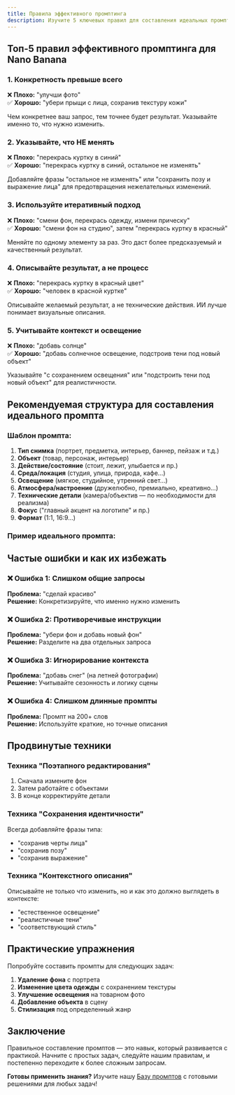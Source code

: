 ```yaml
---
title: Правила эффективного промптинга
description: Изучите 5 ключевых правил для составления идеальных промптов для Nano Banana
---
```



## Топ-5 правил эффективного промптинга для Nano Banana

### 1. Конкретность превыше всего

❌ **Плохо:** "улучши фото"  
✅ **Хорошо:** "убери прыщи с лица, сохранив текстуру кожи"

Чем конкретнее ваш запрос, тем точнее будет результат. Указывайте именно то, что нужно изменить.

<PromptCard 
  prompt="Убери морщины вокруг глаз, сохранив естественную текстуру кожи и возрастные особенности"
  category="Правило 1: Конкретность"
  description="Точное указание области и способа изменения"
/>

### 2. Указывайте, что НЕ менять

❌ **Плохо:** "перекрась куртку в синий"  
✅ **Хорошо:** "перекрась куртку в синий, остальное не изменять"

Добавляйте фразы "остальное не изменять" или "сохранить позу и выражение лица" для предотвращения нежелательных изменений.

<PromptCard 
  prompt="Измени цвет волос на рыжий, сохранив прическу, позу и выражение лица"
  category="Правило 2: Сохранение"
  description="Изменение с сохранением важных деталей"
/>

### 3. Используйте итеративный подход

❌ **Плохо:** "смени фон, перекрась одежду, измени прическу"  
✅ **Хорошо:** "смени фон на студию", затем "перекрась куртку в красный"

Меняйте по одному элементу за раз. Это даст более предсказуемый и качественный результат.

<PromptCard 
  prompt="Смени фон на белый студийный, сохранив освещение и тени от объекта"
  category="Правило 3: Итеративность"
  description="Одно изменение за раз для лучшего контроля"
/>

### 4. Описывайте результат, а не процесс

❌ **Плохо:** "перекрась куртку в красный цвет"  
✅ **Хорошо:** "человек в красной куртке"

Описывайте желаемый результат, а не технические действия. ИИ лучше понимает визуальные описания.

<PromptCard 
  prompt="Женщина в элегантном черном платье, стоящая в студии с мягким освещением"
  category="Правило 4: Результат"
  description="Описание желаемого результата"
/>

### 5. Учитывайте контекст и освещение

❌ **Плохо:** "добавь солнце"  
✅ **Хорошо:** "добавь солнечное освещение, подстроив тени под новый объект"

Указывайте "с сохранением освещения" или "подстроить тени под новый объект" для реалистичности.

<PromptCard 
  prompt="Добавь золотой час освещение, сохранив естественные тени и отражения"
  category="Правило 5: Контекст"
  description="Учет освещения и контекста сцены"
/>

## Рекомендуемая структура для составления идеального промпта

### Шаблон промпта:

1. **Тип снимка** (портрет, предметка, интерьер, баннер, пейзаж и т.д.)
2. **Объект** (товар, персонаж, интерьер)
3. **Действие/состояние** (стоит, лежит, улыбается и пр.)
4. **Среда/локация** (студия, улица, природа, кафе…)
5. **Освещение** (мягкое, студийное, утренний свет…)
6. **Атмосфера/настроение** (дружелюбно, премиально, креативно…)
7. **Технические детали** (камера/объектив — по необходимости для реализма)
8. **Фокус** ("главный акцент на логотипе" и пр.)
9. **Формат** (1:1, 16:9…)

### Пример идеального промпта:

<PromptCard 
  prompt="Портрет молодой женщины в деловом костюме, стоящей в современной студии с мягким студийным освещением, дружелюбная улыбка, профессиональная атмосфера, главный акцент на лице, формат 3:4"
  category="Идеальный промпт"
  description="Полная структура с учетом всех элементов"
/>

## Частые ошибки и как их избежать

### ❌ Ошибка 1: Слишком общие запросы
**Проблема:** "сделай красиво"  
**Решение:** Конкретизируйте, что именно нужно изменить

### ❌ Ошибка 2: Противоречивые инструкции
**Проблема:** "убери фон и добавь новый фон"  
**Решение:** Разделите на два отдельных запроса

### ❌ Ошибка 3: Игнорирование контекста
**Проблема:** "добавь снег" (на летней фотографии)  
**Решение:** Учитывайте сезонность и логику сцены

### ❌ Ошибка 4: Слишком длинные промпты
**Проблема:** Промпт на 200+ слов  
**Решение:** Используйте краткие, но точные описания

## Продвинутые техники

### Техника "Поэтапного редактирования"
1. Сначала измените фон
2. Затем работайте с объектами
3. В конце корректируйте детали

### Техника "Сохранения идентичности"
Всегда добавляйте фразы типа:
- "сохранив черты лица"
- "сохранив позу"
- "сохранив выражение"

### Техника "Контекстного описания"
Описывайте не только что изменить, но и как это должно выглядеть в контексте:
- "естественное освещение"
- "реалистичные тени"
- "соответствующий стиль"

## Практические упражнения

Попробуйте составить промпты для следующих задач:

1. **Удаление фона** с портрета
2. **Изменение цвета одежды** с сохранением текстуры
3. **Улучшение освещения** на товарном фото
4. **Добавление объекта** в сцену
5. **Стилизация** под определенный жанр

## Заключение

Правильное составление промптов — это навык, который развивается с практикой. Начните с простых задач, следуйте нашим правилам, и постепенно переходите к более сложным запросам.

**Готовы применить знания?** Изучите нашу [Базу промптов](/prompts/background/) с готовыми решениями для любых задач!
